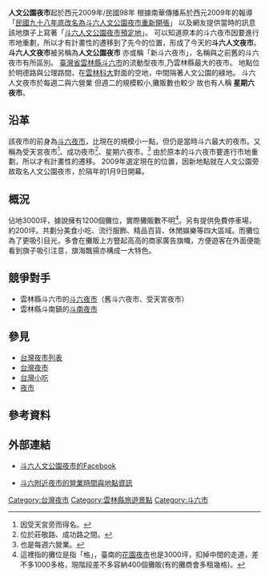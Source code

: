 '''人文公園夜市'''起於西元2009年/民國98年 
根據南華傳播系於西元2009年的報導「[http://www.peopo.org/nhu/post/54614 民國九十八年底改名為斗六人文公園夜市重新開張]」
以及網友提供當時的訊息 該地旗子上寫著「[http://www.mobile01.com/topicdetail.php?f=464&t=1353674 斗六人文公園夜市預定地]」。
可以知道原本的斗六夜市因要進行市地重劃，所以才有計畫性的遷移到了先今的位置，形成了今天的'''斗六人文夜市'''。
'''斗六人文夜市'''被另稱為'''人文公園夜市'''
亦或稱「新斗六夜市」，名稱與之前舊的斗六夜市有所區別。
[[臺灣省|臺灣省]][[雲林縣|雲林縣]][[斗六市|斗六市]]的流動型夜市,乃雲林縣最大的夜市。
地點位於明德路與公理路間，在[[雲林科大|雲林科大]]對面的空地，中間隔著人文公園的綠地。
斗六人文夜市於每週二與六營業
但週二的規模較小,攤販數也較少 
故也有人稱 '''星期六夜市'''。

==沿革==
該夜市的前身為[[斗六夜市|斗六夜市]]，比現在的規模小一點，但仍是當時斗六最大的夜市。又稱為受天宮夜市<ref>因受天宮旁而得名。</ref>、成功夜市<ref>位於莊敬路、成功路之間。</ref>、星期六夜市。<ref>也是每週六營業。</ref>
由於原本的斗六夜市要進行市地重劃，所以才有計畫性的遷移。
2009年選定現在的位置，因新地點就在人文公園旁故取名人文公園夜市，於隔年的1月9日開幕。

==概況==
佔地3000坪，據說擁有1200個攤位，實際攤販數不明<ref>這裡指的攤位是指「格」，臺南的[[花園夜市|花園夜市]]也是3000坪，扣掉中間的走道，差不多1000多格，現階段差不多容納400個攤販(有的攤商會多租幾格)。</ref>。另有提供免費停車場，約200坪。共劃分美食小吃、流行服飾、精品百貨、休閒娛樂等四大區域。而攤位為了更吸引目光，多會在攤販上方豎起高高的商家廣告旗幟，方便遊客在外面便能看到旗子吸引注意，旗海飄揚亦構成一大特色。

==競爭對手==
* 雲林縣斗六市的[[斗六夜市|斗六夜市]]（舊斗六夜市、受天宮夜市）
* 雲林縣斗南鎮的[[斗南夜市|斗南夜市]]

==參見==
* [[台灣夜市列表|台灣夜市列表]]
* [[台灣夜市|台灣夜市]]
* [[台灣小吃|台灣小吃]]
* [[夜市|夜市]]

==參考資料==
<references/>

==外部連結==
*{{zh-tw}}[https://www.facebook.com/888gogogo/ 斗六人文公園夜市的Facebook]
*{{zh-tw}}[http://blog.yunlin.me/02-6/ 斗六附近夜市的營業時間與地點資訊]


{{DEFAULTSORT:H}}
[[Category:台灣夜市|Category:台灣夜市]]
[[Category:雲林縣旅遊景點|Category:雲林縣旅遊景點]]
[[Category:斗六市|Category:斗六市]]